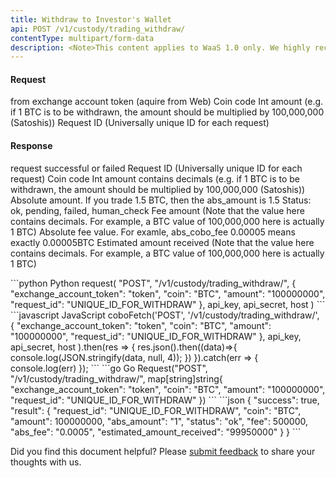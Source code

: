 ```yaml
---
title: Withdraw to Investor's Wallet
api: POST /v1/custody/trading_withdraw/ 
contentType: multipart/form-data
description: <Note>This content applies to WaaS 1.0 only. We highly recommend that you upgrade to [WaaS 2.0](/v2/guides/overview/introduction).</Note> This endpoint allows users to withdraw funds from their exchange account. The user must provide their exchange account token, the coin they wish to withdraw, the amount they wish to withdraw, and a unique request ID. The endpoint returns a JSON response with information about the withdraw, including the request ID, the coin, the absolute amount withdrawn, the estimated amount received, the withdraw status, the absolute fee, and the fee.
---
```


#### Request
<ParamField body="exchange_account_token" type="String" required>from exchange account token (aquire from Web)</ParamField>
<ParamField body="coin" type="String" required>Coin code</ParamField>
<ParamField body="amount" type="Int" required>Int amount (e.g. if 1 BTC is to be withdrawn, the amount should be multiplied by 100,000,000 (Satoshis))</ParamField>
<ParamField body="request_id" type="String" required>Request ID (Universally unique ID for each request)</ParamField>

#### Response
<ResponseField name="success" type="bool">request successful or failed</ResponseField>
<ResponseField name="result" type="object">
    <Expandable title="object">
    <ResponseField name="request_id" type="String" >Request ID (Universally unique ID for each request)</ResponseField>
    <ResponseField name="coin" type="String" >Coin code</ResponseField>
    <ResponseField name="amount" type="Int" >Int amount contains decimals (e.g. if 1 BTC is to be withdrawn, the amount should be multiplied by 100,000,000 (Satoshis))</ResponseField>
    <ResponseField name="abs_amount" type="String" >Absolute amount. If you trade 1.5 BTC, then the abs_amount is 1.5</ResponseField>
    <ResponseField name="status" type="String" >Status: ok, pending, failed, human_check</ResponseField>
    <ResponseField name="fee" type="Int" >Fee amount (Note that the value here contains decimals. For example, a BTC value of 100,000,000 here is actually 1 BTC)</ResponseField>
    <ResponseField name="abs_fee" type="String" >Absolute fee value. For examle, abs_cobo_fee 0.00005 means exactly 0.00005BTC</ResponseField>
    <ResponseField name="estimated_amount_received" type="Int" >Estimated amount received (Note that the value here contains decimals. For example, a BTC value of 100,000,000 here is actually 1 BTC)</ResponseField>
  </Expandable>
</ResponseField>

<RequestExample>
```python Python
request(
    "POST",
    "/v1/custody/trading_withdraw/",
    {
        "exchange_account_token": "token",
        "coin": "BTC",
        "amount": "100000000",
        "request_id": "UNIQUE_ID_FOR_WITHDRAW"
    },
    api_key, api_secret, host
)
```
```javascript JavaScript
coboFetch('POST', '/v1/custody/trading_withdraw/',
        {
            "exchange_account_token": "token",
            "coin": "BTC",
            "amount": "100000000",
            "request_id": "UNIQUE_ID_FOR_WITHDRAW"
        },
        api_key, api_secret, host
    ).then(res => {
        res.json().then((data)=>{
            console.log(JSON.stringify(data, null, 4));
        })
    }).catch(err => {
        console.log(err)
    });
```
```go Go
Request("POST", "/v1/custody/trading_withdraw/", map[string]string{
    "exchange_account_token": "token",
    "coin": "BTC",
    "amount": "100000000",
    "request_id": "UNIQUE_ID_FOR_WITHDRAW"
})
```
</RequestExample>

<ResponseExample>
```json
{
  "success": true,
  "result": {
    "request_id": "UNIQUE_ID_FOR_WITHDRAW",
    "coin": "BTC",
    "amount": 100000000,
    "abs_amount": "1",
    "status": "ok",
    "fee": 500000,
    "abs_fee": "0.0005",
    "estimated_amount_received": "99950000"
  }
}
```
</ResponseExample>

<Tip>Did you find this document helpful? Please [submit feedback](https://forms.zohopublic.com/cobo/form/DocumentFeedbackForm/formperma/QvLOhxJv1_JMsJ-1dleZ8Itb_7rzN-LtgvsDdxosoVI) to share your thoughts with us.</Tip>